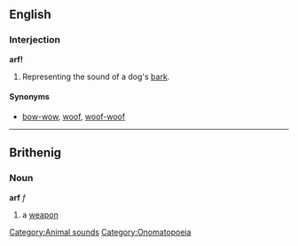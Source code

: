 ==English==
===Interjection===
'''arf!'''

#Representing the sound of a dog's [[bark]].

====Synonyms====
*[[bow-wow]], [[woof]], [[woof-woof]]

----
==Brithenig==
===Noun===
'''arf''' ''f''

#a [[weapon]]

[[Category:Animal sounds]]
[[Category:Onomatopoeia]]